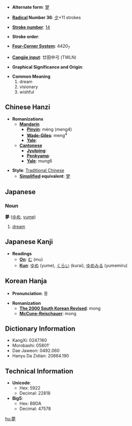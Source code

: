 * '''Alternate form''': [[梦]]

* '''[[Wiktionary:Chinese radical index| Radical]] Number 36''': [[Wiktionary:Chinese radical index 夕|夕]]+11 strokes

* '''[[Wiktionary:Chinese total strokes index|Stroke number]]''': [[Wiktionary:Chinese total strokes index 14|14]]

* '''Stroke order''': 

* '''[[Wiktionary:Chinese four corner index|Four-Corner System]]''': 4420<sub>7</sub>

* '''[[Wiktionary:Chinese Cangjie index|Cangjie input]]''': 廿田中弓 (TWLN)

* '''Graphical Significance and Origin''': 

* '''Common Meaning'''
*#dream
*# visionary
*# wishful

== Chinese Hanzi ==

* '''Romanizations'''
** '''[[Mandarin]]'''
*** '''[[Pinyin]]''': mèng (meng4)
*** '''[[Wade-Giles]]''': meng<sup>4</sup>
*** '''[[Yale]]''': 
** '''[[Cantonese]]'''
*** '''[[Jyutping]]''':
*** '''[[Penkyamp]]''': 
*** '''[[Yale]]''': mung6

* '''Style''': [[Traditional Chinese]] 
** '''[[Simplified Chinese|Simplified]] equivalent''': [[梦]]

== Japanese ==

=== Noun ===
'''夢''' ([[ゆめ]], [[yume]])
# [[dream]]

== Japanese Kanji ==

* '''Readings'''
** '''[[On]]''': [[む]] (mu)
** '''[[Kun]]''': [[ゆめ]] (yume), [[くらい]] (kurai), [[ゆめみる]] (yumemiru)

== Korean Hanja ==

* '''Pronunciation''': 몽

* '''Romanization'''
** '''[[The 2000 South Korean Revised Romanization|The 2000 South Korean Revised]]''': mong
** '''[[McCune-Reischauer]]''': mong

== Dictionary Information ==

* KangXi: 0247.160
* Morobashi: 05801'
* Dae Jaweon: 0492.060
* Hanyu Da Zidian: 20864.190

== Technical Information ==

* '''Unicode''':
** Hex: 5922
** Decimal: 22818
* '''Big5''':
** Hex: B9DA
** Decimal: 47578

[[hu:夢]]